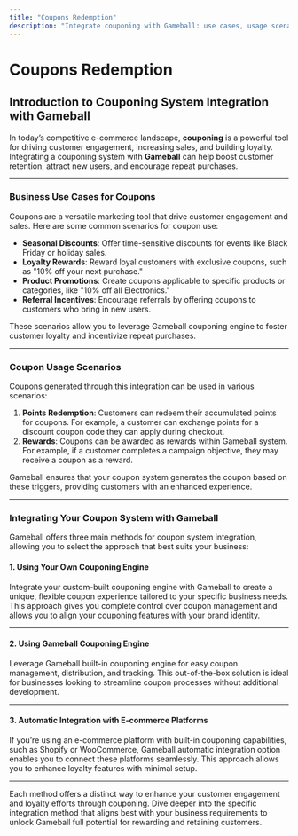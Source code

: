 ```yaml
---
title: "Coupons Redemption"
description: "Integrate couponing with Gameball: use cases, usage scenarios, and integration options."
---
```


# Coupons Redemption

## Introduction to Couponing System Integration with Gameball

In today’s competitive e-commerce landscape, **couponing** is a powerful tool for driving customer engagement, increasing sales, and building loyalty. Integrating a couponing system with **Gameball** can help boost customer retention, attract new users, and encourage repeat purchases. 

***

### Business Use Cases for Coupons

Coupons are a versatile marketing tool that drive customer engagement and sales. Here are some common scenarios for coupon use:

- **Seasonal Discounts**: Offer time-sensitive discounts for events like Black Friday or holiday sales.
- **Loyalty Rewards**: Reward loyal customers with exclusive coupons, such as "10% off your next purchase."
- **Product Promotions**: Create coupons applicable to specific products or categories, like "10% off all Electronics."
- **Referral Incentives**: Encourage referrals by offering coupons to customers who bring in new users.

These scenarios allow you to leverage Gameball couponing engine to foster customer loyalty and incentivize repeat purchases.

***

### Coupon Usage Scenarios

Coupons generated through this integration can be used in various scenarios:

1. **Points Redemption**: Customers can redeem their accumulated points for coupons. For example, a customer can exchange points for a discount coupon code they can apply during checkout.
2. **Rewards**: Coupons can be awarded as rewards within Gameball system. For example, if a customer completes a campaign objective, they may receive a coupon as a reward.

Gameball ensures that your coupon system generates the coupon based on these triggers, providing customers with an enhanced experience.

***

### Integrating Your Coupon System with Gameball

Gameball offers three main methods for coupon system integration, allowing you to select the approach that best suits your business:

#### 1. **Using Your Own Couponing Engine**

Integrate your custom-built couponing engine with Gameball to create a unique, flexible coupon experience tailored to your specific business needs. This approach gives you complete control over coupon management and allows you to align your couponing features with your brand identity.

***

#### 2. **Using Gameball Couponing Engine**

Leverage Gameball built-in couponing engine for easy coupon management, distribution, and tracking. This out-of-the-box solution is ideal for businesses looking to streamline coupon processes without additional development.

***

#### 3. **Automatic Integration with E-commerce Platforms**

If you’re using an e-commerce platform with built-in couponing capabilities, such as Shopify or WooCommerce, Gameball automatic integration option enables you to connect these platforms seamlessly. This approach allows you to enhance loyalty features with minimal setup.

***

Each method offers a distinct way to enhance your customer engagement and loyalty efforts through couponing. Dive deeper into the specific integration method that aligns best with your business requirements to unlock Gameball full potential for rewarding and retaining customers.
